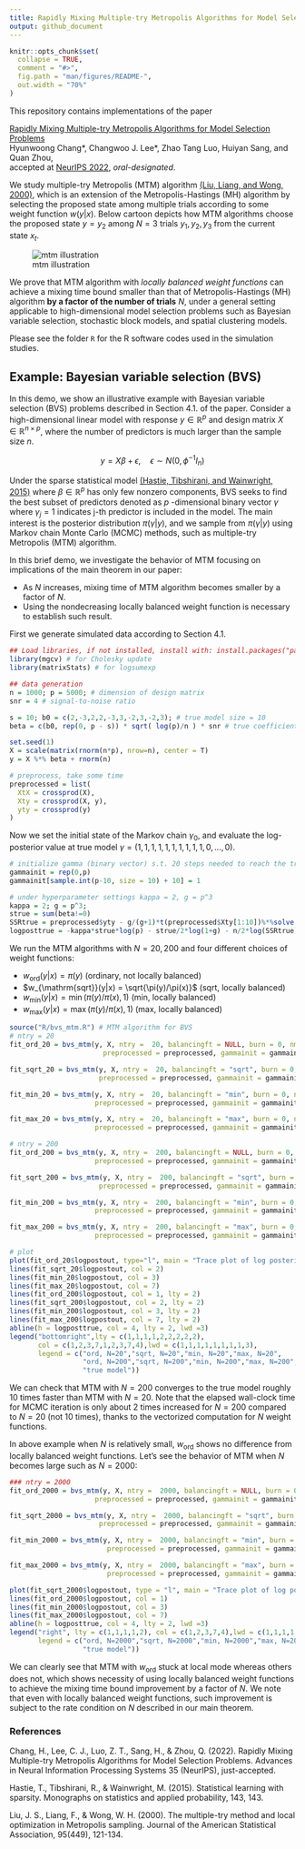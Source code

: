 ```yaml
---
title: Rapidly Mixing Multiple-try Metropolis Algorithms for Model Selection Problems
output: github_document
---
```


<!-- README.md is generated from README.Rmd. Please edit that file -->

```r
knitr::opts_chunk$set(
  collapse = TRUE,
  comment = "#>",
  fig.path = "man/figures/README-",
  out.width = "70%"
)
```
<!-- badges: start -->
<!-- badges: end -->

This repository contains implementations of the paper 

[Rapidly Mixing Multiple-try Metropolis Algorithms for Model Selection Problems](https://arxiv.org/abs/2207.00689)\
Hyunwoong Chang\*, Changwoo J. Lee\*, Zhao Tang Luo, Huiyan Sang, and Quan Zhou,\
accepted at [NeurIPS 2022](https://nips.cc/Conferences/2022), *oral-designated*.

We study multiple-try Metropolis (MTM) algorithm [(Liu, Liang, and Wong, 2000)](#references), which is an extension of the Metropolis-Hastings (MH) algorithm by selecting the proposed state among multiple trials according to some weight function $w(y|x)$. Below cartoon depicts how MTM algorithms choose the proposed state $y=y_2$ among $N=3$ trials $y_1,y_2,y_3$ from the current state $x_t$.


![mtm illustration](fig/mtm.PNG)


We prove that MTM algorithm with *locally balanced weight functions* can achieve a mixing time bound smaller than that of Metropolis-Hastings (MH) algorithm **by a factor of the number of trials** $N$, under a general setting applicable to high-dimensional model selection problems such as Bayesian variable selection, stochastic block models, and spatial clustering models.

Please see the folder `R` for the R software codes used in the simulation studies.
<!--
![Bayesian variable selection example](fig/fig3.PNG)
-->

## Example: Bayesian variable selection (BVS)

In this demo, we show an illustrative example with Bayesian variable selection (BVS) problems described in Section 4.1. of the paper.
Consider a high-dimensional linear model with response $y\in\mathbb{R}^p$ and design matrix $X\in\mathbb{R}^{n\times p}$, where the number of predictors is much larger than the sample size $n$. 

$$
y  = X\beta + \epsilon, \quad \epsilon\sim N(0, \phi^{-1}I_n)
$$

Under the sparse statistical model [(Hastie, Tibshirani, and Wainwright, 2015)](#references) where $\beta\in\mathbb{R}^p$ has only few nonzero components, BVS seeks to find the best subset of predictors denoted as $p$ -dimensional binary vector $\gamma$ where $\gamma_j=1$ indicates j-th predictor is included in the model. The main interest is the posterior distribution $\pi(\gamma|y)$, and we sample from $\pi(\gamma|y)$ using Markov chain Monte Carlo (MCMC) methods, such as multiple-try Metropolis (MTM) algorithm.

In this brief demo, we investigate the behavior of MTM focusing on implications of the main theorem in our paper: 

* As $N$ increases, mixing time of MTM algorithm becomes smaller by a factor of $N$.
* Using the nondecreasing locally balanced weight function is necessary to establish such result.

<!--
When symmetric proposal is used, the locally balanced weight function is
\[
w(y\,|\,x) = h\left(\frac{\pi(y)}{\pi(x)}\right), \quad \text{ with } h(u) = u\cdot h(1/u) \text{for all }u>0.
\]
where examples of balancing function $h$ includes $h(u)=\sqrt{u}$, $h(u)=\min(1,u)$, and $h(u)=\max(1,u)$. 
-->

First we generate simulated data according to Section 4.1.

```r
## Load libraries, if not installed, install with: install.packages("package name")
library(mgcv) # for Cholesky update
library(matrixStats) # for logsumexp

## data generation
n = 1000; p = 5000; # dimension of design matrix
snr = 4 # signal-to-noise ratio

s = 10; b0 = c(2,-3,2,2,-3,3,-2,3,-2,3); # true model size = 10
beta = c(b0, rep(0, p - s)) * sqrt( log(p)/n ) * snr # true coefficients

set.seed(1)
X = scale(matrix(rnorm(n*p), nrow=n), center = T)
y = X %*% beta + rnorm(n)

# preprocess, take some time
preprocessed = list(
  XtX = crossprod(X),
  Xty = crossprod(X, y),
  yty = crossprod(y)
)
```

Now we set the initial state of the Markov chain $\gamma_0$, and evaluate the log-posterior value at true model $\gamma=(1,1,1,1,1,1,1,1,1,1,0,\dots,0)$.

```r
# initialize gamma (binary vector) s.t. 20 steps needed to reach the true model 
gammainit = rep(0,p) 
gammainit[sample.int(p-10, size = 10) + 10] = 1

# under hyperparameter settings kappa = 2, g = p^3
kappa = 2; g = p^3; 
strue = sum(beta!=0)
SSRtrue = preprocessed$yty - g/(g+1)*t(preprocessed$Xty[1:10])%*%solve(preprocessed$XtX[1:10,1:10],preprocessed$Xty[1:10])
logposttrue = -kappa*strue*log(p) - strue/2*log(1+g) - n/2*log(SSRtrue) # see eq. 13 of the paper
```

We run the MTM algorithms with $N=20,200$ and four different choices of weight functions:

* $w_{\mathrm{ord}}(y|x) = \pi(y)$ (ordinary, not locally balanced)
* $w_{\mathrm{sqrt}}(y|x) = \sqrt{\pi(y)/\pi(x)}$ (sqrt, locally balanced)
* $w_{\mathrm{min}}(y|x) = \min(\pi(y)/\pi(x),1)$ (min, locally balanced)
* $w_{\mathrm{max}}(y|x) = \max(\pi(y)/\pi(x),1)$ (max, locally balanced)

```r
source("R/bvs_mtm.R") # MTM algorithm for BVS
# ntry = 20  
fit_ord_20 = bvs_mtm(y, X, ntry =  20, balancingft = NULL, burn = 0, nmc = 2000,
                       preprocessed = preprocessed, gammainit = gammainit)

fit_sqrt_20 = bvs_mtm(y, X, ntry =  20, balancingft = "sqrt", burn = 0, nmc = 2000,
                      preprocessed = preprocessed, gammainit = gammainit)

fit_min_20 = bvs_mtm(y, X, ntry =  20, balancingft = "min", burn = 0, nmc = 2000,
                     preprocessed = preprocessed, gammainit = gammainit)

fit_max_20 = bvs_mtm(y, X, ntry =  20, balancingft = "max", burn = 0, nmc = 2000,
                     preprocessed = preprocessed, gammainit = gammainit)

# ntry = 200
fit_ord_200 = bvs_mtm(y, X, ntry =  200, balancingft = NULL, burn = 0, nmc = 2000,
                     preprocessed = preprocessed, gammainit = gammainit)

fit_sqrt_200 = bvs_mtm(y, X, ntry =  200, balancingft = "sqrt", burn = 0, nmc = 2000,
                      preprocessed = preprocessed, gammainit = gammainit)

fit_min_200 = bvs_mtm(y, X, ntry =  200, balancingft = "min", burn = 0, nmc = 2000,
                     preprocessed = preprocessed, gammainit = gammainit)

fit_max_200 = bvs_mtm(y, X, ntry =  200, balancingft = "max", burn = 0, nmc = 2000,
                     preprocessed = preprocessed, gammainit = gammainit)

# plot 
plot(fit_ord_20$logpostout, type="l", main = "Trace plot of log posterior", xlab = "iteration", ylab="log posterior (up to a constant)")
lines(fit_sqrt_20$logpostout, col = 2)
lines(fit_min_20$logpostout, col = 3)
lines(fit_max_20$logpostout, col = 7)
lines(fit_ord_200$logpostout, col = 1, lty = 2)
lines(fit_sqrt_200$logpostout, col = 2, lty = 2)
lines(fit_min_200$logpostout, col = 3, lty = 2)
lines(fit_max_200$logpostout, col = 7, lty = 2)
abline(h = logposttrue, col = 4, lty = 2, lwd =3)
legend("bottomright",lty = c(1,1,1,1,2,2,2,2,2),
       col = c(1,2,3,7,1,2,3,7,4),lwd = c(1,1,1,1,1,1,1,1,3),
       legend = c("ord, N=20","sqrt, N=20","min, N=20","max, N=20",
                  "ord, N=200","sqrt, N=200","min, N=200","max, N=200",
                  "true model"))
```

We can check that MTM with $N=200$ converges to the true model roughly 10 times faster than MTM with $N=20$. Note that the elapsed wall-clock time for MCMC iteration is only about 2 times increased for $N=200$ compared to $N=20$ (not 10 times), thanks to the vectorized computation for $N$ weight functions. 

In above example when $N$ is relatively small, $w_{\mathrm{ord}}$ shows no difference from locally balanced weight functions. Let's see the behavior of MTM when $N$ becomes large such as $N=2000$:

```r
### ntry = 2000
fit_ord_2000 = bvs_mtm(y, X, ntry =  2000, balancingft = NULL, burn = 0, nmc = 1000,
                     preprocessed = preprocessed, gammainit = gammainit)

fit_sqrt_2000 = bvs_mtm(y, X, ntry =  2000, balancingft = "sqrt", burn = 0, nmc = 1000,
                      preprocessed = preprocessed, gammainit = gammainit)

fit_min_2000 = bvs_mtm(y, X, ntry =  2000, balancingft = "min", burn = 0, nmc = 1000,
                        preprocessed = preprocessed, gammainit = gammainit)

fit_max_2000 = bvs_mtm(y, X, ntry =  2000, balancingft = "max", burn = 0, nmc = 1000,
                        preprocessed = preprocessed, gammainit = gammainit)

plot(fit_sqrt_2000$logpostout, type = "l", main = "Trace plot of log posterior", xlab = "iteration", ylab="log posterior (up to a constant)")
lines(fit_ord_2000$logpostout, col = 1)
lines(fit_min_2000$logpostout, col = 3)
lines(fit_max_2000$logpostout, col = 7)
abline(h = logposttrue, col = 4, lty = 2, lwd =3)
legend("right", lty = c(1,1,1,1,2), col = c(1,2,3,7,4),lwd = c(1,1,1,1,3),
       legend = c("ord, N=2000","sqrt, N=2000","min, N=2000","max, N=2000",
                  "true model"))
```

We can clearly see that MTM with $w_{\mathrm{ord}}$ stuck at local mode whereas others does not, which shows necessity of using locally balanced weight functions to achieve the mixing time bound improvement by a factor of $N$. We note that even with locally balanced weight functions, such improvement is subject to the rate condition on $N$ described in our main theorem.



### References

Chang, H., Lee, C. J., Luo, Z. T., Sang, H., & Zhou, Q. (2022). Rapidly Mixing Multiple-try Metropolis Algorithms for Model Selection Problems. Advances in Neural Information Processing Systems 35 (NeurIPS), just-accepted.

Hastie, T., Tibshirani, R., & Wainwright, M. (2015). Statistical learning with sparsity. Monographs on statistics and applied probability, 143, 143.

Liu, J. S., Liang, F., & Wong, W. H. (2000). The multiple-try method and local optimization in Metropolis sampling. Journal of the American Statistical Association, 95(449), 121-134.
